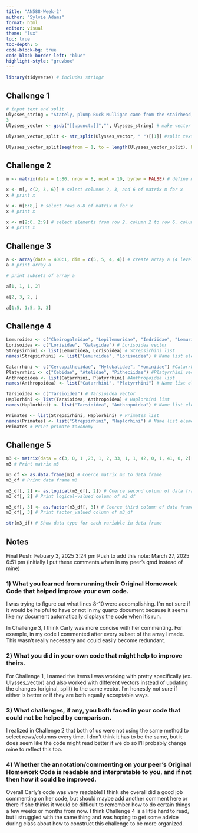 ```yaml
---
title: "AN588-Week-2"
author: "Sylvie Adams"
format: html
editor: visual
theme: "lux"
toc: true
toc-depth: 5
code-block-bg: true
code-block-border-left: "blue"
highlight-style: "gruvbox"
---
```


```r
library(tidyverse) # includes stringr
```

## Challenge 1

```r
# input text and split
Ulysses_string = "Stately, plump Buck Mulligan came from the stairhead, bearing a bowl of lather on which a mirror and a razor lay crossed."
3
Ulysses_vector <- gsub("[[:punct:]]","", Ulysses_string) # make vector of string w/o punctuation

Ulysses_vector_split <- str_split(Ulysses_vector, " ")[[1]] #split text and "unlist" Ulysses_vector_split

Ulysses_vector_split[seq(from = 1, to = length(Ulysses_vector_split), by = 3)] # take every third element
```

## Challenge 2

```r
m <- matrix(data = 1:80, nrow = 8, ncol = 10, byrow = FALSE) # define matrix m

x <- m[, c(2, 3, 6)] # select columns 2, 3, and 6 of matrix m for x
x # print x

x <- m[6:8,] # select rows 6-8 of matrix m for x
x # print x

x <- m[2:6, 2:9] # select elements from row 2, column 2 to row 6, column 9 of matrix m for x
x # print x
```

## Challenge 3

```r
a <- array(data = 400:1, dim = c(5, 5, 4, 4)) # create array a (4 levels, 400 elements)
a # print array a

# print subsets of array a

a[1, 1, 1, 2]

a[2, 3, 2, ]

a[1:5, 1:5, 3, 3]
```

## Challenge 4

```r
Lemuroidea <- c("Cheirogaleidae", "Lepilemuridae", "Indriidae", "Lemuridae", "Daubentoniidae") # Lemuroidea vector
Lorisoidea <- c("Lorisidae", "Galagidae") # Lorisoidea vector
Strepsirhini <- list(Lemuroidea, Lorisoidea) # Strepsirhini list
names(Strepsirhini) <- list("Lemuroidea", "Lorisoidea") # Name list elements

Catarrhini <- c("Cercopithecidae", "Hylobatidae", "Hominidae") #Catarrhini vector
Platyrrhini <- c("Cebidae", "Atelidae", "Pitheciidae") #Platyrrhini vector
Anthropoidea <- list(Catarrhini, Platyrrhini) #Anthropoidea list
names(Anthropoidea) <- list("Catarrhini", "Platyrrhini") # Name list elements

Tarsioidea <- c("Tarsioidea") # Tarsioidea vector
Haplorhini <- list(Tarsioidea, Anthropoidea) # Haplorhini list
names(Haplorhini) <- list("Tarsioidea", "Anthropoidea") # Name list elements

Primates <- list(Strepsirhini, Haplorhini) # Primates list
names(Primates) <- list("Strepsirhini", "Haplorhini") # Name list elements
Primates # Print primate taxonomy
```

## Challenge 5

```r
m3 <- matrix(data = c(3, 0, 1 ,23, 1, 2, 33, 1, 1, 42, 0, 1, 41, 0, 2), nrow = 5, ncol = 3, byrow = TRUE) # Create matrix m3, stored by rows
m3 # Print matrix m3

m3_df <- as.data.frame(m3) # Coerce matrix m3 to data frame
m3_df # Print data frame m3

m3_df[, 2] <- as.logical(m3_df[, 2]) # Coerce second column of data frame to logical-valued
m3_df[, 2] # Print logical-valued column of m3_df

m3_df[, 3] <- as.factor(m3_df[, 3]) # Coerce third column of data frame to factor-valued
m3_df[, 3] # Print factor_valued column of m3_df

str(m3_df) # Show data type for each variable in data frame
```

## Notes

Final Push: Febuary 3, 2025 3:24 pm
Push to add this note: March 27, 2025 6:51 pm (initially I put these comments when in my peer's qmd instead of mine)

### 1) What you learned from running their Original Homework Code that helped improve your own code.
I was trying to figure out what lines 8-10 were accomplishing. I'm not sure if it would be helpful to have or not in my quarto document because it seems like my document automatically displays the code when it's run.

In Challenge 3, I think Carly was more concise with her commenting. For example, in my code I commented after every subset of the array I made. This wasn't really necessary and could easily become redundant.

### 2) What you did in your own code that might help to improve theirs.
For Challenge 1, I named the items I was working with pretty specifically (ex. Ulysses_vector) and also worked with different vectors instead of updating the changes (original, split) to the same vector. I'm honestly not sure if either is better or if they are both equally acceptable ways.


### 3) What challenges, if any, you both faced in your code that could not be helped by comparison.
I realized in Challenge 2 that both of us were not using the same method to select rows/columns every time. I don't think it has to be the same, but it does seem like the code might read better if we do so I'll probably change mine to reflect this too.

### 4) Whether the annotation/commenting on your peer’s Original Homework Code is readable and interpretable to you, and if not then how it could be improved.
Overall Carly's code was very readable! I think she overall did a good job commenting on her code, but should maybe add another comment here or there if she thinks it would be difficult to remember how to do certain things a few weeks or months from now. I think Challenge 4 is a little hard to read, but I struggled with the same thing and was hoping to get some advice during class about how to construct this challenge to be more organized.
